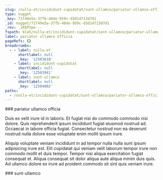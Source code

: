 ```yaml
---
slug: /nulla-et/incididunt-cupidatat/sunt-ullamco/pariatur-ullamco-officia
type: nugget
_key: 71f49e5a-37fb-48de-959c-d3d14713d7d1
_id: nugget/71f49e5a-37fb-48de-959c-d3d14713d7d1
_rev: _iKEPVpe---
fspath: blah/nulla-et/incididunt-cupidatat/sunt-ullamco/pariatur-ullamco-officia.md
label: pariatur ullamco officia
pageRefs: {}
breadcrumbs:
  - - label: nulla-et
      shortlabel: null
      _key: '12503610'
    - label: incididunt-cupidatat
      shortlabel: null
      _key: '12503941'
    - label: sunt-ullamco
      shortlabel: null
      _key: '12504002'
paths:
  - /nulla-et/incididunt-cupidatat/sunt-ullamco/pariatur-ullamco-officia
---
```


<NuggetArea>
<Nugget slug="/nulla-et/incididunt-cupidatat/sunt-ullamco/pariatur-ullamco-officia" type="nugget" _key="71f49e5a-37fb-48de-959c-d3d14713d7d1" _id="nugget/71f49e5a-37fb-48de-959c-d3d14713d7d1" _rev="_iKEPVpe---" fspath="blah/nulla-et/incididunt-cupidatat/sunt-ullamco/pariatur-ullamco-officia.md" label="pariatur ullamco officia" paths="/nulla-et/incididunt-cupidatat/sunt-ullamco/pariatur-ullamco-officia">
<NuggetBody>
### pariatur ullamco officia

Duis ex velit irure id in laboris. Et fugiat nisi do commodo commodo nisi dolore. Quis reprehenderit ipsum incididunt fugiat eiusmod nostrud ad. Occaecat in labore officia fugiat. Consectetur nostrud non ea deserunt nostrud nulla dolore esse voluptate enim mollit ipsum irure.

Aliquip voluptate veniam incididunt in ad tempor nulla nulla sunt ipsum adipisicing irure est. Elit cupidatat qui veniam velit laborum tempor irure non commodo mollit et duis tempor. Tempor nisi aliqua exercitation fugiat consequat et. Aliqua consequat sit dolor aliqua aute aliqua minim duis quis. Ad ullamco dolore ex irure ad proident commodo sit sint quis veniam irure.

</NuggetBody>
<Breadcrumbs>
<Crumbs>
<Crumb _key="12503610" label="nulla-et" /><Crumb _key="12503941" label="incididunt-cupidatat" /><Crumb _key="12504002" label="sunt-ullamco" />
</Crumbs>
</Breadcrumbs>
</Nugget>

<NuggetsInbound>
</NuggetsInbound>
<NuggetsOutbound>
</NuggetsOutbound>
</NuggetArea>
<PassagesInbound>
<Passage direction="inbound" type="passage" _key="12504002" _id="passage/12504002" _rev="_iKEPVpa---" label="sunt-ullamco" passage="sunt-ullamco" fspath="blah/nulla-et/incididunt-cupidatat/sunt-ullamco" paths="/nulla-et/incididunt-cupidatat/sunt-ullamco" slug="/nulla-et/incididunt-cupidatat/sunt-ullamco">
<NuggetBody>
### sunt-ullamco

</NuggetBody>
<Breadcrumbs>
<Crumbs>
<Crumb _key="12503610" label="nulla-et" /><Crumb _key="12503941" label="incididunt-cupidatat" />
</Crumbs>
</Breadcrumbs>
</Passage>

</PassagesInbound>
<PassagesOutbound>
</PassagesOutbound>